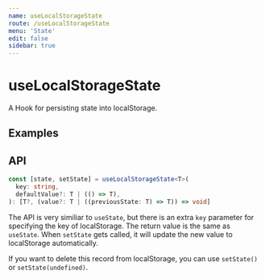 ```yaml
---
name: useLocalStorageState
route: /useLocalStorageState
menu: 'State'
edit: false
sidebar: true
---
```






# useLocalStorageState

A Hook for persisting state into localStorage.

## Examples

<JackBox jsCode={Demo1CodeJsx} tsCode={Demo1CodeTsx} demoName='Persist state into localStorage' description='Refresh this page and you will find the value of input box get restored from localStorage.'>
  <Demo1 />
</JackBox>

<JackBox jsCode={Demo2CodeJsx} tsCode={Demo2CodeTsx} demoName='Persist objects' description='useLocalStorageState will do the serialization and deserialization work automatically.'>
  <Demo2 />
</JackBox>

<JackBox jsCode={Demo3CodeJsx} tsCode={Demo3CodeTsx} demoName='Persist objects with function updater' description='function updater is also acceptable with useLocalStorageState.'>
  <Demo3 />
</JackBox>

## API

```typescript
const [state, setState] = useLocalStorageState<T>(
  key: string,
  defaultValue?: T | (() => T),
): [T?, (value?: T | ((previousState: T) => T)) => void]
```

The API is very similiar to `useState`, but there is an extra `key` parameter for specifying the key of localStorage. The return value is the same as `useState`. When `setState` gets called, it will update the new value to localStorage automatically.

If you want to delete this record from localStorage, you can use `setState()` or `setState(undefined)`.
